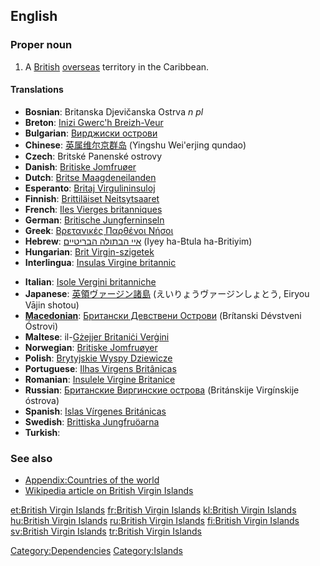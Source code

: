 ==English==
{{wikipedia}}

===Proper noun===
{{en-proper noun|sg=[[British]] [[Virgin Islands]]}}

# A [[British]] [[overseas]] territory in the Caribbean.

====Translations====
{{trans-top|Country in the Carribean}}
* '''Bosnian''': Britanska Djevičanska Ostrva ''n pl''
* '''Breton''': [[Inizi Gwerc'h Breizh-Veur]]
* '''Bulgarian''': [[Вирджиски острови]]
* '''Chinese''': [[英属维尔京群岛]] (Yingshu Wei'erjing qundao)
* '''Czech''': Britské Panenské ostrovy  {{p}}
* '''Danish''': [[Britiske Jomfruøer]]
* '''Dutch''': [[Britse Maagdeneilanden]]
* '''Esperanto''': [[Britaj Virgulininsuloj]]
* '''Finnish''': [[Brittiläiset Neitsytsaaret]]
* '''French''': [[Iles Vierges britanniques]]
* '''German''': [[Britische Jungferninseln]]
* '''Greek''': [[Βρετανικές Παρθένοι Νήσοι]]
* '''Hebrew''': [[איי הבתולה הבריטיים]] (Iyey ha-Btula ha-Britiyim)
* '''Hungarian''': [[Brit Virgin-szigetek]]
* '''Interlingua''': [[Insulas Virgine britannic]]
{{trans-mid}}
* '''Italian''': [[Isole Vergini britanniche]]
* '''Japanese''': [[英領ヴァージン諸島]] (えいりょうヴァージンしょとう, Eiryou Vājin shotou)
* '''[[Macedonian]]''': [[Британски Девствени Острови]] (Brítanski Dévstveni Óstrovi) {{p}}
* '''Maltese''': il-[[Gżejjer Britaniċi Verġini]]
* '''Norwegian''': [[Britiske Jomfruøyer]]
* '''Polish''': [[Brytyjskie Wyspy Dziewicze]]
* '''Portuguese''': [[Ilhas Virgens Britânicas]]
* '''Romanian''': [[Insulele Virgine Britanice]]
* '''Russian''': [[Бритaнскиe Виргинские острова]] (Brit&aacute;nskije Virg&iacute;nskije &oacute;strova)
* '''Spanish''': [[Islas Vírgenes Británicas]]
* '''Swedish''': [[Brittiska Jungfruöarna]]
* '''Turkish''': {{t|tr|Birleşik Krallık Virgin Adaları}}
{{trans-bottom}}

===See also===
* [[Appendix:Countries of the world]]
* [[w:British Virgin Islands|Wikipedia article on British Virgin Islands]]

[[Category:Dependencies]]
[[Category:Islands]]

[[et:British Virgin Islands]]
[[fr:British Virgin Islands]]
[[kl:British Virgin Islands]]
[[hu:British Virgin Islands]]
[[ru:British Virgin Islands]]
[[fi:British Virgin Islands]]
[[sv:British Virgin Islands]]
[[tr:British Virgin Islands]]